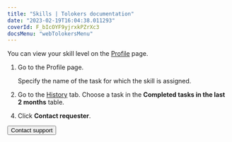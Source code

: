 ```yaml
---
title: "Skills | Tolokers documentation"
date: "2023-02-19T16:04:38.011293"
coverId: F_bIcOYF9yjrxkPZrXc3
docsMenu: "webTolokersMenu"
---
```



<SkillsContent1/>

You can view your skill level on the [Profile](http://toloka.yandex.com/profile) page.

<SkillsContent2/>

1. Go to the Profile page.

    Specify the name of the task for which the skill is assigned.

1. Go to the [History](https://toloka.yandex.com/profile/history) tab. Choose a task in the **Completed tasks in the last 2 months** table.

<SkillsContent3/>

4. Click **Contact requester**.

<SkillsContent4/>

<Button themeColor="light" view="default" size="l" type="link" url="../troubleshooting/support?form-source=skills">Contact support</Button>
